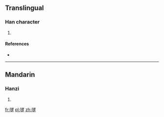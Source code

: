 ==Translingual==

===Han character===
{{Han char|rn=30|rad=口|as=14|sn=17|four=|canj=口卜田人 (RYWO)}}

# {{defn|Han|sort=口14}}

====References====
* {{Han ref|kx=0215.051|hdz=10696.151|uh=56BA|ud=22202}}

----

==Mandarin==

===Hanzi===
{{cmn-hanzi|pin=[[tà]] ([[ta4]])|wg=t'a<sup>4</sup>}}

# {{defn|lang=cmn|sort=口14}}

[[fr:嚺]]
[[pl:嚺]]
[[zh:嚺]]
